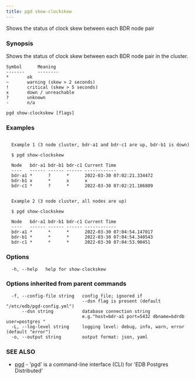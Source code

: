```yaml
---
title: pgd show-clockskew
---
```


Shows the status of clock skew between each BDR node pair

### Synopsis


Shows the status of clock skew between each BDR node pair in the cluster.

	Symbol		Meaning
	-------		--------
	*		ok
	~		warning (skew > 2 seconds)
	!		critical (skew > 5 seconds)
	x		down / unreachable
	?		unknown
	-		n/a


```
pgd show-clockskew [flags]
```

### Examples

```

  Example 1 (3 node cluster, bdr-a1 and bdr-c1 are up, bdr-b1 is down)

  $ pgd show-clockskew

  Node   bdr-a1 bdr-b1 bdr-c1 Current Time
  ----   ------ ------ ------ ------------
  bdr-a1 *      ?      *      2022-03-30 07:02:21.334472
  bdr-b1 x      *      x      x
  bdr-c1 *      ?      *      2022-03-30 07:02:21.186809


  Example 2 (3 node cluster, all nodes are up)

  $ pgd show-clockskew

  Node   bdr-a1 bdr-b1 bdr-c1 Current Time
  ----   ------ ------ ------ ------------
  bdr-a1 *      *      *      2022-03-30 07:04:54.147017
  bdr-b1 *      *      *      2022-03-30 07:04:54.340543
  bdr-c1 *      *      *      2022-03-30 07:04:53.90451

```

### Options

```
  -h, --help   help for show-clockskew
```

### Options inherited from parent commands

```
  -f, --config-file string   config file; ignored if
                             --dsn flag is present (default "/etc/edb/pgd-config.yml")
      --dsn string           database connection string
                             e.g."host=bdr-a1 port=5432 dbname=bdrdb user=postgres "
  -L, --log-level string     logging level: debug, info, warn, error (default "error")
  -o, --output string        output format: json, yaml
```

### SEE ALSO

* [pgd](pgd.md)	 - 'pgd' is a command-line interface (CLI) for 'EDB Postgres Distributed'

